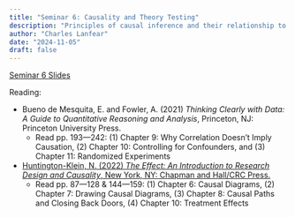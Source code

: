 ```yaml
---
title: "Seminar 6: Causality and Theory Testing"
description: "Principles of causal inference and their relationship to social theory"
author: "Charles Lanfear"
date: "2024-11-05"
draft: false
---
```


[Seminar 6 Slides](https://clanfear.github.io/ioc_crm/_lectures/causality-theory-testing/slides_causality-theory-testing.html)

Reading:

* Bueno de Mesquita, E. and Fowler, A. (2021) *Thinking Clearly with Data: A Guide to Quantitative Reasoning and Analysis*, Princeton, NJ: Princeton University Press.
   * Read pp. 193—242: (1) Chapter 9: Why Correlation Doesn’t Imply Causation, (2) Chapter 10: Controlling for Confounders, and (3) Chapter 11: Randomized Experiments

* [Huntington-Klein, N. (2022) *The Effect: An Introduction to Research Design and Causality*, New York, NY: Chapman and Hall/CRC Press.](https://theeffectbook.net/index.html)
   * Read pp. 87—128 & 144—159: (1) Chapter 6: Causal Diagrams, (2) Chapter 7: Drawing Causal Diagrams, (3) Chapter 8: Causal Paths and Closing Back Doors, (4) Chapter 10: Treatment Effects